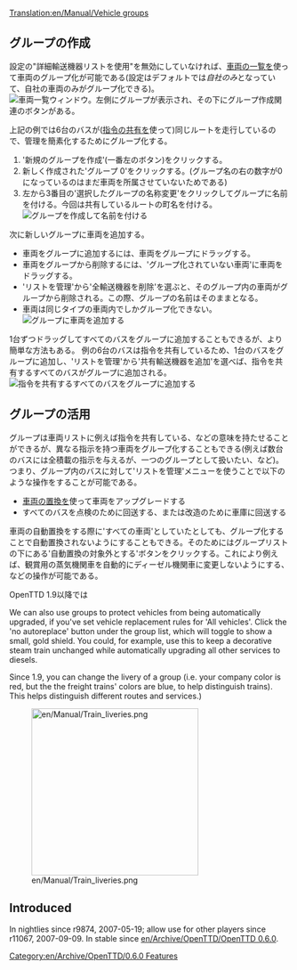 [[Translation:en/Manual/Vehicle groups]]
{{en/Translation|origin= en/Manual/Vehicle groups
|from  = en
|to    = ja
|Percentage = 0
}}

{{ja/Manual/Tutorial/Navigation}}

== グループの作成 ==
{{en/Note|一つの車両は同時に複数のグループに振り分けることはできない}}
設定の"詳細輸送機器リストを使用"を無効にしていなければ、[[en/Manual/Vehicle lists|車両の一覧]]を使って車両のグループ化が可能である(設定はデフォルトでは''自社のみ''となっていて、自社の車両のみがグループ化できる)。
[[File:en/Manual/Groups-ungrouped.png|none|frame|車両一覧ウィンドウ。左側にグループが表示され、その下にグループ作成関連のボタンがある。]]

上記の例では6台のバスが([[en/Manual/Orders#shared-orders-2|指令の共有]]を使って)同じルートを走行しているので、管理を簡素化するためにグループ化する。

#'新規のグループを作成'(一番左のボタン)をクリックする。
#新しく作成された'グループ 0'をクリックする。(グループ名の右の数字が0になっているのはまだ車両を所属させていないためである)
#左から3番目の'選択したグループの名称変更'をクリックしてグループに名前を付ける。今回は共有しているルートの町名を付ける。<br/>[[File:en/Manual/Groups-newname.png|center|frame|グループを作成して名前を付ける]]

次に新しいグループに車両を追加する。
*車両をグループに追加するには、車両をグループにドラッグする。
*車両をグループから削除するには、'グループ化されていない車両'に車両をドラッグする。
*'リストを管理'から'全輸送機器を削除'を選ぶと、そのグループ内の車両がグループから削除される。この際、グループの名前はそのままとなる。
*車両は同じタイプの車両内でしかグループ化できない。<br/>[[File:en/Manual/Groups-dragbus.png|center|frame|グループに車両を追加する]]

1台ずつドラッグしてすべてのバスをグループに追加することもできるが、より簡単な方法もある。
例の6台のバスは指令を共有しているため、1台のバスをグループに追加し、'リストを管理'から'共有輸送機器を追加'を選べば、指令を共有するすべてのバスがグループに追加される。<br/>[[File:en/Manual/Groups-addshared.png|center|frame|指令を共有するすべてのバスをグループに追加する]]

== グループの活用 ==
グループは車両リストに例えば指令を共有している、などの意味を持たせることができるが、異なる指示を持つ車両をグループ化することもできる(例えば数台のバスには全積載の指示を与えるが、一つのグループとして扱いたい、など)。つまり、グループ内のバスに対して'リストを管理'メニューを使うことで以下のような操作をすることが可能である。
*[[en/Manual/Replace vehicles|車両の置換]]を使って車両をアップグレードする
*すべてのバスを点検のために回送する、または改造のために車庫に回送する

車両の自動置換をする際に'すべての車両'としていたとしても、グループ化することで自動置換されないようにすることもできる。そのためにはグループリストの下にある'自動置換の対象外とする'ボタンをクリックする。これにより例えば、観賞用の蒸気機関車を自動的にディーゼル機関車に変更しないようにする、などの操作が可能である。

OpenTTD 1.9以降では

We can also use groups to protect vehicles from being automatically upgraded, if you've set vehicle replacement rules for 'All vehicles'.
Click the 'no autoreplace' button under the group list, which will toggle to show a small, gold shield.
You could, for example, use this to keep a decorative steam train unchanged while automatically upgrading all other services to diesels.

Since 1.9, you can change the livery of a group (i.e. your company color is red, but the the freight trains' colors are
blue, to help distinguish trains). This helps distinguish different routes and services.)

[[File:en/Manual/Train liveries.png|right|300px]]

== Introduced ==
In nightlies since r9874, 2007-05-19; allow use for other players since r11067, 2007-09-09. In stable since [[en/Archive/OpenTTD/OpenTTD 0.6.0]].

[[Category:en/Archive/OpenTTD/0.6.0 Features]]